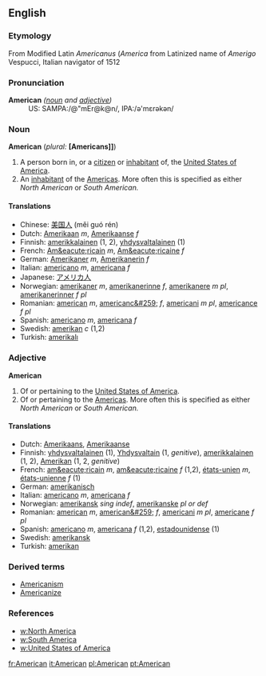 ==English==

===Etymology===
From Modified Latin ''Americanus'' (''America'' from Latinized name of ''Amerigo'' Vespucci, Italian navigator of 1512

===Pronunciation===
;'''American''' ''([[noun]] and [[adjective]])''
:US: SAMPA:/@"mEr@k@n/, IPA:/&#601;'m&#603;r&#601;k&#601;n/

===Noun===
'''American'''  (''plural:'' '''[Americans]]''')
#A person born in, or a [[citizen]] or [[inhabitant]] of, the [[United States of America]].
#An [[inhabitant]] of the [[America]]s.  More often this is specified as either ''North American'' or ''South American.''

==== Translations ====
*Chinese: [[美国人]] (měi guó rén)
*Dutch: [[Amerikaan]] ''m'', [[Amerikaanse]] ''f''
*Finnish: [[amerikkalainen]] (1, 2), [[yhdysvaltalainen]] (1)
*French: [[Am&eacute;ricain]] ''m'', [[Am&eacute;ricaine]] ''f''
*German: [[Amerikaner]] ''m'', [[Amerikanerin]] ''f''
*Italian: [[americano]] ''m'', [[americana#Italian|americana]] ''f''
*Japanese: [[アメリカ人]]
*Norwegian: [[amerikaner]] ''m'', [[amerikanerinne]] ''f'', [[amerikanere]] ''m pl'', [[amerikanerinner]] ''f pl''
*Romanian: [[american]] ''m'', [[americanc&#259;]] ''f'', [[americani]] ''m pl'', [[americance]] ''f pl''
*Spanish: [[americano]] ''m'', [[americana#Spanish|americana]] ''f''
*Swedish: [[amerikan]] ''c'' (1,2)
*Turkish: [[amerikalı]]

=== Adjective ===
;'''American'''
#Of or pertaining to the [[United States of America]].
#Of or pertaining to the [[America]]s.  More often this is specified as either ''North American'' or ''South American.''

==== Translations ====
*Dutch: [[Amerikaans]], [[Amerikaanse]]
*Finnish: [[yhdysvaltalainen]] (1), [[Yhdysvallat|Yhdysvaltain]] (1, ''genitive''), [[amerikkalainen]] (1, 2), [[Amerikka|Amerikan]] (1, 2, ''genitive'')
*French: [[am&eacute;ricain]] ''m'', [[am&eacute;ricaine]] ''f'' (1,2), [[états-unien]] ''m'', [[états-unienne]] ''f'' (1)
*German: [[amerikanisch]]
*Italian: [[americano]] ''m'', [[americana]] ''f''
*Norwegian: [[amerikansk]] ''sing indef'', [[amerikanske]] ''pl or def''
*Romanian: [[american]] ''m'', [[american&#259;]] ''f'', [[americani]] ''m pl'', [[americane]] ''f pl''
*Spanish: [[americano]] ''m'', [[americana]] ''f'' (1,2), [[estadounidense]] (1)
*Swedish: [[amerikansk]]
*Turkish: [[amerikan]]

===Derived terms===
*[[Americanism]]
*[[Americanize]]

=== References ===
*[[w:North America]]
*[[w:South America]]
*[[w:United States of America]]

[[fr:American]]
[[it:American]]
[[pl:American]]
[[pt:American]]